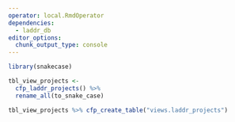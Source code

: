 ```yaml
---
operator: local.RmdOperator
dependencies:
  - laddr_db
editor_options: 
  chunk_output_type: console
---
```



```r
library(snakecase)

tbl_view_projects <-
  cfp_laddr_projects() %>%
  rename_all(to_snake_case)
```

```r
tbl_view_projects %>% cfp_create_table("views.laddr_projects")
```
